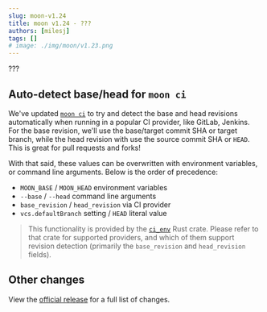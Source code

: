 ```yaml
---
slug: moon-v1.24
title: moon v1.24 - ???
authors: [milesj]
tags: []
# image: ./img/moon/v1.23.png
---
```


???

<!--truncate-->

## Auto-detect base/head for `moon ci`

We've updated [`moon ci`](/docs/commands/ci) to try and detect the base and head revisions
automatically when running in a popular CI provider, like GitLab, Jenkins. For the base revision,
we'll use the base/target commit SHA or target branch, while the head revision with use the source
commit SHA or `HEAD`. This is great for pull requests and forks!

With that said, these values can be overwritten with environment variables, or command line
arguments. Below is the order of precedence:

- `MOON_BASE` / `MOON_HEAD` environment variables
- `--base` / `--head` command line arguments
- `base_revision` / `head_revision` via CI provider
- `vcs.defaultBranch` setting / `HEAD` literal value

> This functionality is provided by the [`ci_env`](https://github.com/milesj/rust-cicd-env) Rust
> crate. Please refer to that crate for supported providers, and which of them support revision
> detection (primarily the `base_revision` and `head_revision` fields).

## Other changes

View the [official release](https://github.com/moonrepo/moon/releases/tag/v1.24.0) for a full list
of changes.
